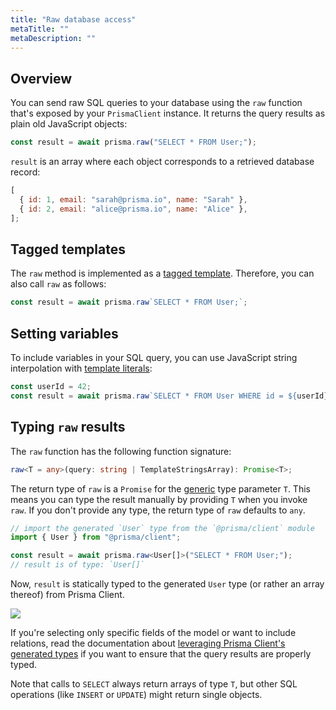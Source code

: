 ```yaml
---
title: "Raw database access"
metaTitle: ""
metaDescription: ""
---
```


## Overview

You can send raw SQL queries to your database using the `raw` function that's exposed by your `PrismaClient` instance. It returns the query results as plain old JavaScript objects:

```ts
const result = await prisma.raw("SELECT * FROM User;");
```

`result` is an array where each object corresponds to a retrieved database record:

```js
[
  { id: 1, email: "sarah@prisma.io", name: "Sarah" },
  { id: 2, email: "alice@prisma.io", name: "Alice" },
];
```

## Tagged templates

The `raw` method is implemented as a [tagged template](https://developer.mozilla.org/en-US/docs/Web/JavaScript/Reference/Template_literals#Tagged_templates). Therefore, you can also call `raw` as follows:

```ts
const result = await prisma.raw`SELECT * FROM User;`;
```

## Setting variables

To include variables in your SQL query, you can use JavaScript string interpolation with [template literals](https://developer.mozilla.org/en-US/docs/Web/JavaScript/Reference/Template_literals):

```ts
const userId = 42;
const result = await prisma.raw`SELECT * FROM User WHERE id = ${userId};`;
```

## Typing `raw` results

The `raw` function has the following function signature:

```ts
raw<T = any>(query: string | TemplateStringsArray): Promise<T>;
```

The return type of `raw` is a `Promise` for the [generic](https://www.typescriptlang.org/docs/handbook/generics.html) type parameter `T`. This means you can type the result manually by providing `T` when you invoke `raw`. If you don't provide any type, the return type of `raw` defaults to `any`.

```ts
// import the generated `User` type from the `@prisma/client` module
import { User } from "@prisma/client";

const result = await prisma.raw<User[]>("SELECT * FROM User;");
// result is of type: `User[]`
```

Now, `result` is statically typed to the generated `User` type (or rather an array thereof) from Prisma Client.

![](https://imgur.com/H2TCRc5.png)

If you're selecting only specific fields of the model or want to include relations, read the documentation about [leveraging Prisma Client's generated types](./generated-types.md) if you want to ensure that the query results are properly typed.

Note that calls to `SELECT` always return arrays of type `T`, but other SQL operations (like `INSERT` or `UPDATE`) might return single objects.

